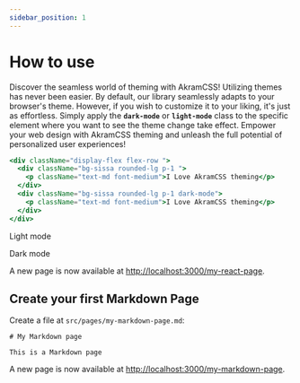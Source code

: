 ```yaml
---
sidebar_position: 1
---
```


# How to use

Discover the seamless world of theming with AkramCSS! Utilizing themes has never been easier. By default, our library seamlessly adapts to your browser's theme. However, if you wish to customize it to your liking, it's just as effortless. Simply apply the **`dark-mode`** or **`light-mode`** class to the specific element where you want to see the theme change take effect. Empower your web design with AkramCSS theming and unleash the full potential of personalized user experiences!

```jsx
<div className="display-flex flex-row ">
  <div className="bg-sissa rounded-lg p-1 ">
    <p className="text-md font-medium">I Love AkramCSS theming</p>
  </div>
  <div className="bg-sissa rounded-lg p-1 dark-mode">
    <p className="text-md font-medium">I Love AkramCSS theming</p>
  </div>
</div>
```

<div className="display-flex flex-row gap-1">
  <div className="bg-sissa rounded-md  light-mode h-8 w-8 display-flex alignI-center justifyC-center">
    <p className="text-md font-medium text-base">Light mode</p>
  </div>
  <div className="bg-sissa rounded-md  dark-mode h-8 w-8 display-flex alignI-center justifyC-center">
    <p className="text-md font-medium text-base">Dark mode</p>
  </div>
</div>

A new page is now available at [http://localhost:3000/my-react-page](http://localhost:3000/my-react-page).

## Create your first Markdown Page

Create a file at `src/pages/my-markdown-page.md`:

```mdx title="src/pages/my-markdown-page.md"
# My Markdown page

This is a Markdown page
```

A new page is now available at [http://localhost:3000/my-markdown-page](http://localhost:3000/my-markdown-page).
